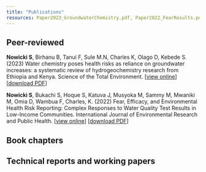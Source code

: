 ```yaml
---
title: "Publications"
resources: Paper2023_GroundwaterChemistry.pdf, Paper2022_FearResults.pdf
---
```


## Peer-reviewed

**Nowicki S**, Birhanu B, Tanui F, Sule M.N, Charles K, Olago D, Kebede S. (2023) Water chemistry poses health risks as reliance on groundwater increases: a systematic review of hydrogeochemistry research from Ethiopia and Kenya. Science of the Total Environment. \[[view online](https://doi.org/10.1016/j.scitotenv.2023.166929)\] \[[download PDF](Paper2023_GroundwaterChemistry.pdf)\]

**Nowicki S**, Bukachi S, Hoque S, Katuva J, Musyoka M, Sammy M, Mwaniki M, Omia D, Wambua F, Charles, K. (2022) Fear, Efficacy, and Environmental Health Risk Reporting:
Complex Responses to Water Quality Test Results in Low-Income Communities. International Journal of Environmental Research and Public Health. \[[view online](https://doi.org/10.3390/ijerph19010597)\] \[[download PDF](Paper2022_FearResults.pdf)\]

## Book chapters

## Technical reports and working papers
